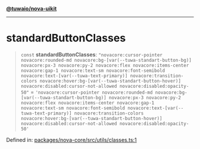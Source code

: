 [**@tuwaio/nova-uikit**](../../../README.md)

***

# standardButtonClasses

> `const` **standardButtonClasses**: `"novacore:cursor-pointer novacore:rounded-md novacore:bg-[var(--tuwa-standart-button-bg)] novacore:px-3 novacore:py-2 novacore:flex novacore:items-center novacore:gap-1 novacore:text-sm novacore:font-semibold novacore:text-[var(--tuwa-text-primary)] novacore:transition-colors novacore:hover:bg-[var(--tuwa-standart-button-hover)] novacore:disabled:cursor-not-allowed novacore:disabled:opacity-50"` = `'novacore:cursor-pointer novacore:rounded-md novacore:bg-[var(--tuwa-standart-button-bg)] novacore:px-3 novacore:py-2 novacore:flex novacore:items-center novacore:gap-1 novacore:text-sm novacore:font-semibold novacore:text-[var(--tuwa-text-primary)] novacore:transition-colors novacore:hover:bg-[var(--tuwa-standart-button-hover)] novacore:disabled:cursor-not-allowed novacore:disabled:opacity-50'`

Defined in: [packages/nova-core/src/utils/classes.ts:1](https://github.com/TuwaIO/nova-uikit/blob/c5966b47098fadfcd351ee0f3acccb5fb074cf44/packages/nova-core/src/utils/classes.ts#L1)
